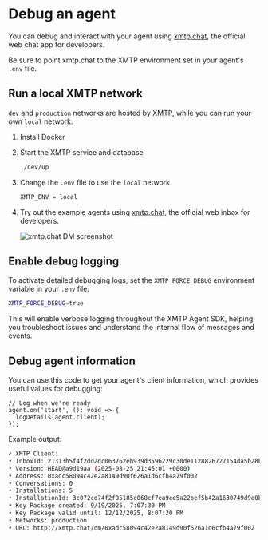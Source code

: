 # Debug an agent

You can debug and interact with your agent using [xmtp.chat](https://xmtp.chat), the official web chat app for developers.

Be sure to point xmtp.chat to the XMTP environment set in your agent's `.env` file.

## Run a local XMTP network

`dev` and `production` networks are hosted by XMTP, while you can run your own `local` network.

1. Install Docker

2. Start the XMTP service and database

   ```bash
   ./dev/up
   ```

3. Change the `.env` file to use the `local` network

   ```bash
   XMTP_ENV = local
   ```

4. Try out the example agents using [xmtp.chat](https://xmtp.chat), the official web inbox for developers.

   ![xmtp.chat DM screenshot](https://raw.githubusercontent.com/ephemeraHQ/xmtp-agent-examples/refs/heads/main/examples/xmtp-gm/screenshot.png)

## Enable debug logging

To activate detailed debugging logs, set the `XMTP_FORCE_DEBUG` environment variable in your `.env` file:

```bash
XMTP_FORCE_DEBUG=true
```

This will enable verbose logging throughout the XMTP Agent SDK, helping you troubleshoot issues and understand the internal flow of messages and events.

## Debug agent information

You can use this code to get your agent's client information, which provides useful values for debugging:

```tsx [Node]
// Log when we're ready
agent.on('start', (): void => {
  logDetails(agent.client);
});
```

Example output:

```bash
✓ XMTP Client:
• InboxId: 21313b5f4f2dd2dc063762eb939d3596229c30de1128826727154da5b28be0a5
• Version: HEAD@a9d19aa (2025-08-25 21:45:01 +0000)
• Address: 0xadc58094c42e2a8149d90f626a1d6cfb4a79f002
• Conversations: 0
• Installations: 5
• InstallationId: 3c072cd74f2f95185c068cf7ea9ee5a22bef5b42a1630749d9e0be8b7a27fe22
• Key Package created: 9/19/2025, 7:07:30 PM
• Key Package valid until: 12/12/2025, 8:07:30 PM
• Networks: production
• URL: http://xmtp.chat/dm/0xadc58094c42e2a8149d90f626a1d6cfb4a79f002
```
